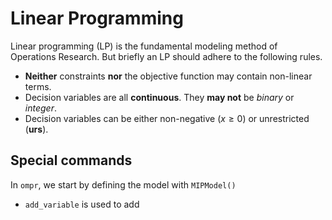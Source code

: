 # Linear Programming {.unnumbered}

Linear programming (LP) is the fundamental modeling method of Operations Research. But briefly an LP should adhere to the following rules.

- **Neither** constraints **nor** the objective function may contain non-linear terms.
- Decision variables are all **continuous**. They **may not** be *binary* or *integer*.
- Decision variables can be either non-negative ($x \ge 0$) or unrestricted (**urs**).

\begin{gather}
\min z = c^\mathsf{T}x \\
Ax = b \\ 
x \ge 0  \\
\end{gather}

## Special commands

In `ompr`, we start by defining the model with `MIPModel()`

+ `add_variable` is used to add 
